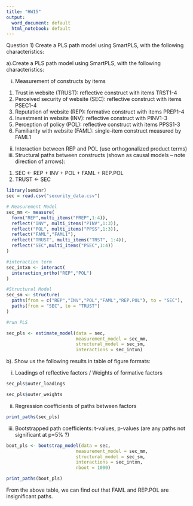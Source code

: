 ```yaml
---
title: "HW15"
output:
  word_document: default
  html_notebook: default
---
```



Question 1) Create a PLS path model using SmartPLS, with the following characteristics:


a).Create a PLS path model using SmartPLS, with the following characteristics:

i. Measurement of constructs by items
  1. Trust in website (TRUST): reflective construct with items TRST1-4
  2. Perceived security of website (SEC): reflective construct with items PSEC1-4
  3. Reputation of website (REP): formative construct with items PREP1-4
  4. Investment in website (INV): reflective construct with PINV1-3
  5. Perception of policy (POL): reflective construct with items PPSS1-3
  6. Familiarity with website (FAML): single-item construct measured by FAML1
ii. Interaction between REP and POL (use orthogonalized product terms)
iii. Structural paths between constructs (shown as causal models -- note direction of arrows):
  1. SEC ← REP + INV + POL + FAML + REP.POL
  2. TRUST ← SEC

```r
library(seminr)
sec = read.csv("security_data.csv")

# Measurement Model 
sec_mm <- measure(
  form("REP",multi_items("PREP",1:4)),
  reflect("INV", multi_items("PINV",1:3)),
  reflect("POL", multi_items("PPSS",1:3)),
  reflect("FAML","FAML1"),
  reflect("TRUST", multi_items("TRST", 1:4)),
  reflect("SEC",multi_items("PSEC",1:4))
)

#interaction term
sec_intxn <- interact(
  interaction_ortho("REP","POL")
)

#Structural Model
sec_sm <- structure(
  paths(from = c("REP","INV","POL","FAML","REP.POL"), to = "SEC"),
  paths(from = "SEC", to = "TRUST")
)

#run PLS

sec_pls <- estimate_model(data = sec,
                          measurement_model = sec_mm,
                          structural_model = sec_sm,
                          interactions = sec_intxn)

```

b). Show us the following results in table of figure formats:

i. Loadings of reflective factors / Weights of formative factors

```r
sec_pls$outer_loadings
```

```r
sec_pls$outer_weights
```

ii. Regression coefficients of paths between factors

```r
print_paths(sec_pls)
```

iii. Bootstrapped path coefficients: t-values, p-values (are any paths not significant at p=5% ?)

```r
boot_pls <- bootstrap_model(data = sec,
                          measurement_model = sec_mm,
                          structural_model = sec_sm,
                          interactions = sec_intxn,
                          nboot = 1000)
```
```r
print_paths(boot_pls)
```

From the above table, we can find out that FAML and REP.POL are insignificant paths.


